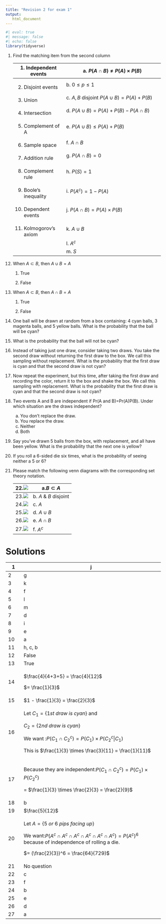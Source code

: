 ```yaml
---
title: "Revision 2 for exam 1"
output: 
   html_document
---
```


```r
#| eval: true
#| message: false
#| echo: false
library(tidyverse)
```

1.  Find the matching item from the second column

    +------------------------+-----------------------------------------------+
    | 1\. Independent events | a\. $P(A \cap B) \neq P(A) \times P(B)$       |
    +========================+===============================================+
    | 2.  Disjoint events    | b\. $0\leq p \leq 1$                          |
    +------------------------+-----------------------------------------------+
    | 3.  Union              | c\. $A, B$ disjoint $P(A\cup B) = P(A) +P(B)$ |
    +------------------------+-----------------------------------------------+
    | 4.  Intersection       | d\. $P(A \cup B) = P(A) + P(B) - P(A \cap B)$ |
    +------------------------+-----------------------------------------------+
    | 5.  Complement of A    | e\. $P(A \cup B) \leq P(A) + P(B)$            |
    +------------------------+-----------------------------------------------+
    | 6.  Sample space       | f\. $A \cap B$                                |
    +------------------------+-----------------------------------------------+
    | 7.  Addition rule      | g\. $P(A \cap B) = 0$                         |
    +------------------------+-----------------------------------------------+
    | 8.  Complement rule    | h\. $P(S) = 1$                                |
    +------------------------+-----------------------------------------------+
    | 9.  Boole's inequality | i\. $P(A^c) = 1 - P(A)$                       |
    +------------------------+-----------------------------------------------+
    | 10. Dependent events   | j\. $P(A \cap B) = P(A) \times P(B)$          |
    +------------------------+-----------------------------------------------+
    | 11. Kolmogorov's axiom | k\. $A \cup B$                                |
    +------------------------+-----------------------------------------------+
    |                        | l\. $A^c$                                     |
    +------------------------+-----------------------------------------------+
    |                        | m\. $S$                                       |
    +------------------------+-----------------------------------------------+

<!-- -->

12. When $A \subset B$, then $A \cup B = A$

    1.  True

    2.  False

13. When $A \subset B$, then $A \cap B = A$

    1.  True

    2.  False

14. One ball will be drawn at random from a box containing: 4 cyan balls, 3 magenta balls, and 5 yellow balls. What is the probability that the ball will be cyan?

15. What is the probability that the ball will not be cyan?

16. Instead of taking just one draw, consider taking two draws. You take the second draw without returning the first draw to the box. We call this sampling without replacement. What is the probability that the first draw is cyan and that the second draw is not cyan?

17. Now repeat the experiment, but this time, after taking the first draw and recording the color, return it to the box and shake the box. We call this sampling with replacement. What is the probability that the first draw is cyan and that the second draw is not cyan?

18. Two events A and B are independent if Pr(A and B)=Pr(A)P(B). Under which situation are the draws independent?

    a.  You don't replace the draw.
    b.  You replace the draw.
    c.  Neither
    d.  Both

19. Say you've drawn 5 balls from the box, with replacement, and all have been yellow. What is the probability that the next one is yellow?

20. If you roll a 6-sided die six times, what is the probability of seeing neither a 5 or 6?

21. Please match the following venn diagrams with the corresponding set theory notation.

    | 22.![](ae-7-images/A.png)           | a.$B \subset A$        |
    |-------------------------------------|------------------------|
    | 23.![](ae-7-images/A-comp.png)      | b\. $A$ & $B$ disjoint |
    | 24.![](ae-7-images/AdisjointB.png)  | c\. $A$                |
    | 25.![](ae-7-images/AintersectB.png) | d\. $A \cup B$         |
    | 26.![](ae-7-images/AunionB.png)     | e\. $A \cap B$         |
    | 27.![](ae-7-images/BsubsetA.png)    | f\. $A^c$              |

# Solutions

+------------+--------------------------------------------------------------------------------------------------------------------+
| 1          | j                                                                                                                  |
+============+====================================================================================================================+
| 2          | g                                                                                                                  |
+------------+--------------------------------------------------------------------------------------------------------------------+
| 3          | k                                                                                                                  |
+------------+--------------------------------------------------------------------------------------------------------------------+
| 4          | f                                                                                                                  |
+------------+--------------------------------------------------------------------------------------------------------------------+
| 5          | l                                                                                                                  |
+------------+--------------------------------------------------------------------------------------------------------------------+
| 6          | m                                                                                                                  |
+------------+--------------------------------------------------------------------------------------------------------------------+
| 7          | d                                                                                                                  |
+------------+--------------------------------------------------------------------------------------------------------------------+
| 8          | i                                                                                                                  |
+------------+--------------------------------------------------------------------------------------------------------------------+
| 9          | e                                                                                                                  |
+------------+--------------------------------------------------------------------------------------------------------------------+
| 10         | a                                                                                                                  |
+------------+--------------------------------------------------------------------------------------------------------------------+
| 11         | h, c, b                                                                                                            |
+------------+--------------------------------------------------------------------------------------------------------------------+
| 12         | False                                                                                                              |
+------------+--------------------------------------------------------------------------------------------------------------------+
| 13         | True                                                                                                               |
+------------+--------------------------------------------------------------------------------------------------------------------+
| 14         | $\frac{4}{4+3+5} = \frac{4}{12}$                                                                                   |
|            |                                                                                                                    |
|            | $= \frac{1}{3}$                                                                                                    |
+------------+--------------------------------------------------------------------------------------------------------------------+
| 15         | $1 - \frac{1}{3} = \frac{2}{3}$                                                                                    |
+------------+--------------------------------------------------------------------------------------------------------------------+
| 16         | Let $C_1 = \{1st\:draw \: is \:cyan\}$ and                                                                         |
|            |                                                                                                                    |
|            | $C_2 = \{2nd\: draw\: is\: cyan\}$                                                                                 |
|            |                                                                                                                    |
|            | We want :$P(C_1 \cap C_2^c) = P(C_1) \times P(C_2^c \vert C_1)$                                                    |
|            |                                                                                                                    |
|            | This is $\frac{1}{3} \times \frac{3}{11} = \frac{1}{11}$                                                           |
+------------+--------------------------------------------------------------------------------------------------------------------+
| 17         | Because they are independent:$P(C_1 \cap C_2^c) = P(C_1) \times P(C_2^c)$                                          |
|            |                                                                                                                    |
|            | = $\frac{1}{3} \times \frac{2}{3} = \frac{2}{9}$                                                                   |
+------------+--------------------------------------------------------------------------------------------------------------------+
| 18         | b                                                                                                                  |
+------------+--------------------------------------------------------------------------------------------------------------------+
| 19         | $\frac{5}{12}$                                                                                                     |
+------------+--------------------------------------------------------------------------------------------------------------------+
| 20         | Let $A = \{5 \: or \: 6 \: pips\: facing\: up\}$                                                                   |
|            |                                                                                                                    |
|            | We want:$P(A^c \cap A^c \cap A^c \cap A^c \cap A^c \cap A^c) = P(A^c)^6$ because of independence of rolling a die. |
|            |                                                                                                                    |
|            | $= (\frac{2}{3})^6 = \frac{64}{729}$                                                                               |
+------------+--------------------------------------------------------------------------------------------------------------------+
| 21         | No question                                                                                                        |
+------------+--------------------------------------------------------------------------------------------------------------------+
| 22         | c                                                                                                                  |
+------------+--------------------------------------------------------------------------------------------------------------------+
| 23         | f                                                                                                                  |
+------------+--------------------------------------------------------------------------------------------------------------------+
| 24         | b                                                                                                                  |
+------------+--------------------------------------------------------------------------------------------------------------------+
| 25         | e                                                                                                                  |
+------------+--------------------------------------------------------------------------------------------------------------------+
| 26         | d                                                                                                                  |
+------------+--------------------------------------------------------------------------------------------------------------------+
| 27         | a                                                                                                                  |
+------------+--------------------------------------------------------------------------------------------------------------------+
